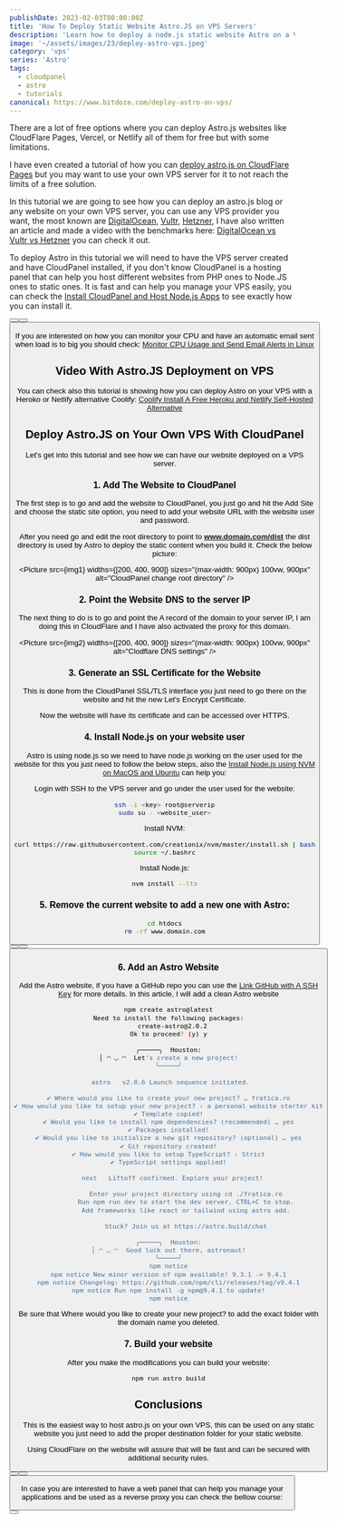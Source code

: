 ```yaml
---
publishDate: 2023-02-03T00:00:00Z
title: 'How To Deploy Static Website Astro.JS on VPS Servers'
description: 'Learn how to deploy a node.js static website Astro on a VPS server easely.'
image: '~/assets/images/23/deploy-astro-vps.jpeg'
category: 'vps'
series: 'Astro'
tags:
  - cloudpanel
  - astro
  - tutorials
canonical: https://www.bitdoze.com/deploy-astro-on-vps/
---
```



There are a lot of free options where you can deploy Astro.js websites like CloudFlare Pages, Vercel, or Netlify all of them for free but with some limitations.

I have even created a tutorial of how you can [deploy astro.js on CloudFlare Pages](https://www.bitdoze.com/deploy-astrojs-cloudflare/) but you may want to use your own VPS server for it to not reach the limits of a free solution.

In this tutorial we are going to see how you can deploy an astro.js blog or any website on your own VPS server, you can use any VPS provider you want, the most known are [DigitalOcean](https://go.bitdoze.com/do), [Vultr](https://go.bitdoze.com/vultr), [Hetzner](https://go.bitdoze.com/hetzner), I have also written an article and made a video with the benchmarks here: [DigitalOcean vs Vultr vs Hetzner](https://www.wpdoze.com/digitalocean-vs-vultr-vs-hetzner/) you can check it out.

To deploy Astro in this tutorial we will need to have the VPS server created and have CloudPanel installed, if you don't know CloudPanel is a hosting panel that can help you host different websites from PHP ones to Node.JS ones to static ones. It is fast and can help you manage your VPS easily, you can check the [Install CloudPanel and Host Node.js Apps](https://www.bitdoze.com/install-cloudpanel-host-nodejs/) to see exactly how you can install it.

<Button link="https://go.bitdoze.com/do" text="DigitalOcean $100 Free" />
<Button link="https://go.bitdoze.com/vultr" text="Vultr $100 Free" />
<Button link="https://go.bitdoze.com/hetzner" text="Hetzner €⁠20 Free" />

If you are interested on how you can monitor your CPU and have an automatic email sent when load is to big you should check: [Monitor CPU Usage and Send Email Alerts in Linux](https://www.bitdoze.com/monitor-cpu-usage-and-send-email-alerts-in-linux/)

## Video With Astro.JS Deployment on VPS

You can check also this tutorial is showing how you can deploy Astro on your VPS with a Heroko or Netlify alternative Coolify: [Coolify Install A Free Heroku and Netlify Self-Hosted Alternative](https://www.bitdoze.com/coolify-install-heroku-alternative/)

<YouTubeEmbed
  url="https://www.youtube.com/embed/kMtVBvO87pg"
  label="How To Deploy Static Website Astro.JS on VPS Servers"
/>

## Deploy Astro.JS on Your Own VPS With CloudPanel

Let's get into this tutorial and see how we can have our website deployed on a VPS server.

### 1. Add The Website to CloudPanel

The first step is to go and add the website to CloudPanel, you just go and hit the Add Site and choose the static site option, you need to add your website URL with the website user and password.

After you need go and edit the root directory to point to **www.domain.com/dist** the dist directory is used by Astro to deploy the static content when you build it. Check the below picture:

<Picture
  src={img1}
  widths={[200, 400, 900]}
  sizes="(max-width: 900px) 100vw, 900px"
  alt="CloudPanel change root directory"
/>

### 2. Point the Website DNS to the server IP

The next thing to do is to go and point the A record of the domain to your server IP, I am doing this in CloudFlare and I have also activated the proxy for this domain.

<Picture src={img2} widths={[200, 400, 900]} sizes="(max-width: 900px) 100vw, 900px" alt="Clodflare DNS settings" />

### 3. Generate an SSL Certificate for the Website

This is done from the CloudPanel SSL/TLS interface you just need to go there on the website and hit the new Let's Encrypt Certificate.

Now the website will have its certificate and can be accessed over HTTPS.

### 4. Install Node.js on your website user

Astro is using node.js so we need to have node.js working on the user used for the website for this you just need to follow the below steps, also the [Install Node.js using NVM on MacOS and Ubuntu](https://www.bitdoze.com/install-nodejs-using-nvm-macos-ubuntu/) can help you:

Login with SSH to the VPS server and go under the user used for the website:

```bash
ssh -i <key> root@serverip
sudo su - <website_user>
```

Install NVM:

```bash
curl https://raw.githubusercontent.com/creationix/nvm/master/install.sh | bash
source ~/.bashrc
```

Install Node.js:

```bash
nvm install --lts
```

### 5. Remove the current website to add a new one with Astro:

```bash
cd htdocs
rm -rf www.domain.com
```

<Button link="https://go.bitdoze.com/do" text="DigitalOcean $100 Free" />
<Button link="https://go.bitdoze.com/vultr" text="Vultr $100 Free" />
<Button link="https://go.bitdoze.com/hetzner" text="Hetzner €⁠20 Free" />

### 6. Add an Astro Website

Add the Astro website, if you have a GitHub repo you can use the [Link GitHub with A SSH Key](https://www.bitdoze.com/link-github-with-ssh-maco-linux/) for more details. In this article, I will add a clean Astro website

```bash
npm create astro@latest
Need to install the following packages:
  create-astro@2.0.2
Ok to proceed? (y) y

╭─────╮  Houston:
│ ◠ ◡ ◠  Let's create a new project!
╰─────╯

 astro   v2.0.6 Launch sequence initiated.

✔ Where would you like to create your new project? … fratica.ro
✔ How would you like to setup your new project? › a personal website starter kit
✔ Template copied!
✔ Would you like to install npm dependencies? (recommended) … yes
✔ Packages installed!
✔ Would you like to initialize a new git repository? (optional) … yes
✔ Git repository created!
✔ How would you like to setup TypeScript? › Strict
✔ TypeScript settings applied!

  next   Liftoff confirmed. Explore your project!

         Enter your project directory using cd ./fratica.ro
         Run npm run dev to start the dev server. CTRL+C to stop.
         Add frameworks like react or tailwind using astro add.

         Stuck? Join us at https://astro.build/chat

╭─────╮  Houston:
│ ◠ ◡ ◠  Good luck out there, astronaut!
╰─────╯
npm notice
npm notice New minor version of npm available! 9.3.1 -> 9.4.1
npm notice Changelog: https://github.com/npm/cli/releases/tag/v9.4.1
npm notice Run npm install -g npm@9.4.1 to update!
npm notice
```

Be sure that Where would you like to create your new project? to add the exact folder with the domain name you deleted.

### 7. Build your website

After you make the modifications you can build your website:

```bash
npm run astro build
```

## Conclusions

This is the easiest way to host astro.js on your own VPS, this can be used on any static website you just need to add the proper destination folder for your static website.

Using CloudFlare on the website will assure that will be fast and can be secured with additional security rules.

<Button link="https://go.bitdoze.com/do" text="DigitalOcean $100 Free" />
<Button link="https://go.bitdoze.com/vultr" text="Vultr $100 Free" />
<Button link="https://go.bitdoze.com/hetzner" text="Hetzner €⁠20 Free" />

In case you are interested to have a web panel that can help you manage your applications and be used as a reverse proxy you can check the bellow course:

<Button link="https://webdoze.net/courses/cloudpanel-setup/" text="CloudPanel Setup Course" />

